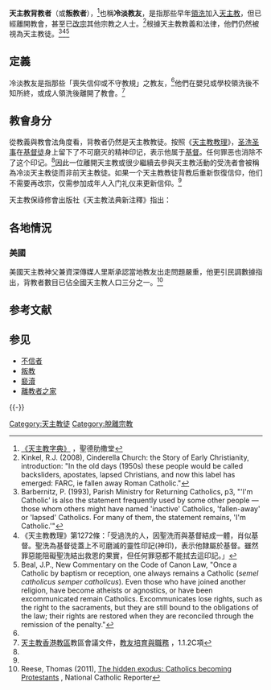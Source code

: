 {{NOT|叛教}}
'''天主教背教者'''（或'''叛教者'''），<ref name=CathDict>[http://stteresa.catholic.org.hk/catholic/dictionary/l.htm 《天主教字典》] {{Wayback|url=http://stteresa.catholic.org.hk/catholic/dictionary/l.htm |date=20180324223939 }}，聖德肋撒堂</ref>也稱'''冷淡教友'''，是指那些早年[[領洗|領洗]]加入[[天主教|天主教]]，但已經離開教會，甚至已[[改宗|改宗]]其他宗教之人士。<ref>Kinkel, R.J. (2008), Cinderella Church: the Story of Early Christianity, introduction: "In the old days (1950s) these people would be called backsliders, apostates, lapsed Christians, and now this label has emerged: FARC, ie fallen away Roman Catholic."</ref>根據天主教教義和法律，他們仍然被視為天主教徒。<ref>Barbernitz, P. (1993), Parish Ministry for Returning Catholics, p3,  "'I'm Catholic' is also the statement frequently used by some other people — those whom others might have named 'inactive' Catholics, 'fallen-away' or 'lapsed' Catholics. For many of them, the statement remains, 'I'm Catholic.'"</ref><ref name=ccc1272>《天主教教理》第1272條：「受過洗的人，因聖洗而與基督結成一體，肖似基督。聖洗為基督徒蓋上不可磨滅的靈性印記(神印)，表示他隸屬於基督。雖然罪惡能阻礙聖洗結出救恩的果實，但任何罪惡都不能拭去這印記。」</ref><ref name=NewComm>Beal, J.P., New Commentary on the Code of Canon Law, "Once a Catholic by baptism or reception, one always remains a Catholic (''semel catholicus semper catholicus''). Even those who have joined another religion, have become atheists or agnostics, or have been excommunicated remain Catholics. Excommunicates lose rights, such as the right to the sacraments, but they are still bound to the obligations of the law; their rights are restored when they are reconciled through the remission of the penalty."</ref>

==定義==
冷淡教友是指那些「喪失信仰或不守教規」之教友，<ref name=CathDict/>他們在嬰兒或學校領洗後不知所終，或成人領洗後離開了教會。<ref>[[天主教香港教區|天主教香港教區]]教區會議文件，[http://catholic.org.hk/synod/2ch1.htm 教友培育與職務] {{Wayback|url=http://catholic.org.hk/synod/2ch1.htm |date=20180324223850 }}，1.1.2C項</ref>

==教會身分==
從教義與教會法角度看，背教者仍然是天主教教徒。按照《[[天主教教理|天主教教理]]》，[[圣洗|圣洗]][[圣事|圣事]]在[[基督徒|基督徒]]身上留下了不可磨灭的精神印记，表示他属于[[基督|基督]]。任何罪恶也消除不了这个印记。<ref name=ccc1272/>因此一位離開天主教或很少繼續去參與天主教活動的受洗者會被稱為冷淡天主教徒而非前天主教徒。如果一个天主教教徒背教后重新恢復信仰，他们不需要再改宗，仅需参加成年人入门礼仪来更新信仰。<ref name=NewComm/>

天主教保祿修會出版社《天主教法典新注釋》指出：
{{quotation|一旦領洗、加入天主教，他就永遠是天主教教友（''semel catholicus semper catholicus''）。當中改信其他宗教的，即使成為[[無神論者|無神論者]]或[[不可知論者|不可知論者]]，甚至被[[逐出教會|逐出教會]]，仍被視為天主教徒。<ref name=NewComm/>}}

==各地情況==
===美國===
美國天主教神父兼資深傳媒人里斯承認當地教友出走問題嚴重，他更引民調數據指出，背教者數目已佔全國天主教人口三分之一。<ref>Reese, Thomas (2011), [https://www.ncronline.org/news/parish/hidden-exodus-catholics-becoming-protestants The hidden exodus: Catholics becoming Protestants] {{Wayback|url=https://www.ncronline.org/news/parish/hidden-exodus-catholics-becoming-protestants |date=20180324223728 }}, National Catholic Reporter</ref>

== 参考文献 ==
{{Reflist}}

==参见==
*[[不信者|不信者]]
*[[叛教|叛教]]
*[[褻瀆|褻瀆]]
*[https://exchristian.hk 離教者之家]

{{-}}
{{天主教}}

[[Category:天主教徒|Category:天主教徒]]
[[Category:脫離宗教|Category:脫離宗教]]